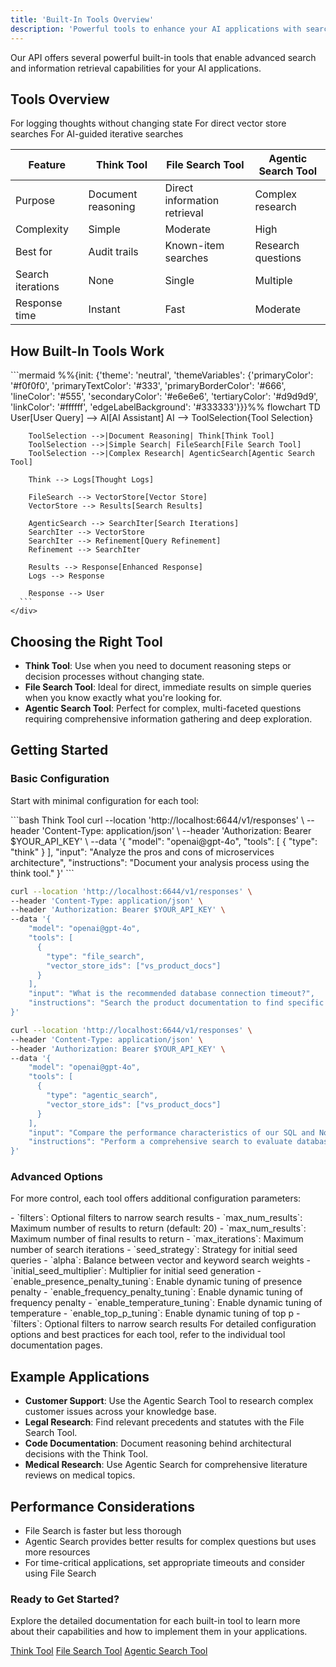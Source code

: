```yaml
---
title: 'Built-In Tools Overview'
description: 'Powerful tools to enhance your AI applications with search and information retrieval capabilities'
---
```


Our API offers several powerful built-in tools that enable advanced search and information retrieval capabilities for your AI applications.

## Tools Overview

<CardGroup cols={3}>
  <Card
    title="Think Tool"
    icon="brain"
    href="/tools/think"
  >
    For logging thoughts without changing state
  </Card>
  <Card
    title="File Search Tool"
    icon="file-magnifying-glass"
    href="/tools/file-search"
  >
    For direct vector store searches
  </Card>
  <Card
    title="Agentic Search Tool"
    icon="robot"
    href="/tools/agentic-search"
  >
    For AI-guided iterative searches
  </Card>
</CardGroup>

<div className="my-6 overflow-auto max-w-full">
  <Frame caption="Built-In Tools Comparison">
    <table className="w-full text-sm" style={{ borderCollapse: "separate", borderRadius: "4px", overflow: "hidden" }}>
      <thead>
        <tr className="bg-gray-200 dark:bg-gray-800">
          <th className="border border-gray-300 p-2" style={{ borderTopLeftRadius: "4px" }}>Feature</th>
          <th className="border border-gray-300 p-2">Think Tool</th>
          <th className="border border-gray-300 p-2">File Search Tool</th>
          <th className="border border-gray-300 p-2" style={{ borderTopRightRadius: "4px" }}>Agentic Search Tool</th>
        </tr>
      </thead>
      <tbody>
        <tr>
          <td className="border border-gray-300 p-2 font-medium">Purpose</td>
          <td className="border border-gray-300 p-2">Document reasoning</td>
          <td className="border border-gray-300 p-2">Direct information retrieval</td>
          <td className="border border-gray-300 p-2">Complex research</td>
        </tr>
        <tr className="bg-gray-100 dark:bg-gray-700">
          <td className="border border-gray-300 p-2 font-medium">Complexity</td>
          <td className="border border-gray-300 p-2">Simple</td>
          <td className="border border-gray-300 p-2">Moderate</td>
          <td className="border border-gray-300 p-2">High</td>
        </tr>
        <tr>
          <td className="border border-gray-300 p-2 font-medium">Best for</td>
          <td className="border border-gray-300 p-2">Audit trails</td>
          <td className="border border-gray-300 p-2">Known-item searches</td>
          <td className="border border-gray-300 p-2">Research questions</td>
        </tr>
        <tr className="bg-gray-100 dark:bg-gray-700">
          <td className="border border-gray-300 p-2 font-medium">Search iterations</td>
          <td className="border border-gray-300 p-2">None</td>
          <td className="border border-gray-300 p-2">Single</td>
          <td className="border border-gray-300 p-2">Multiple</td>
        </tr>
        <tr>
          <td className="border border-gray-300 p-2 font-medium" style={{ borderBottomLeftRadius: "4px" }}>Response time</td>
          <td className="border border-gray-300 p-2">Instant</td>
          <td className="border border-gray-300 p-2">Fast</td>
          <td className="border border-gray-300 p-2" style={{ borderBottomRightRadius: "4px" }}>Moderate</td>
        </tr>
      </tbody>
    </table>
  </Frame>
</div>

## How Built-In Tools Work

<div className="my-8 overflow-auto">
  <Frame caption="Built-In Tools Data Flow">
    <div style={{ minWidth: "600px" }}>
      ```mermaid
      %%{init: {'theme': 'neutral', 'themeVariables': {'primaryColor': '#f0f0f0', 'primaryTextColor': '#333', 'primaryBorderColor': '#666', 'lineColor': '#555', 'secondaryColor': '#e6e6e6', 'tertiaryColor': '#d9d9d9', 'linkColor': '#ffffff', 'edgeLabelBackground': '#333333'}}}%%
      flowchart TD
        User[User Query] --> AI[AI Assistant]
        AI --> ToolSelection{Tool Selection}
        
        ToolSelection -->|Document Reasoning| Think[Think Tool]
        ToolSelection -->|Simple Search| FileSearch[File Search Tool]
        ToolSelection -->|Complex Research| AgenticSearch[Agentic Search Tool]
        
        Think --> Logs[Thought Logs]
        
        FileSearch --> VectorStore[Vector Store]
        VectorStore --> Results[Search Results]
        
        AgenticSearch --> SearchIter[Search Iterations]
        SearchIter --> VectorStore
        SearchIter --> Refinement[Query Refinement]
        Refinement --> SearchIter
        
        Results --> Response[Enhanced Response]
        Logs --> Response
        
        Response --> User
      ```
    </div>
  </Frame>
</div>

## Choosing the Right Tool

- **Think Tool**: Use when you need to document reasoning steps or decision processes without changing state.
- **File Search Tool**: Ideal for direct, immediate results on simple queries when you know exactly what you're looking for.
- **Agentic Search Tool**: Perfect for complex, multi-faceted questions requiring comprehensive information gathering and deep exploration.

## Getting Started

### Basic Configuration

Start with minimal configuration for each tool:

<CodeGroup>
```bash Think Tool
curl --location 'http://localhost:6644/v1/responses' \
--header 'Content-Type: application/json' \
--header 'Authorization: Bearer $YOUR_API_KEY' \
--data '{
    "model": "openai@gpt-4o",
    "tools": [
      {
        "type": "think"
      }
    ],
    "input": "Analyze the pros and cons of microservices architecture",
    "instructions": "Document your analysis process using the think tool."
}'
```

```bash File Search Tool
curl --location 'http://localhost:6644/v1/responses' \
--header 'Content-Type: application/json' \
--header 'Authorization: Bearer $YOUR_API_KEY' \
--data '{
    "model": "openai@gpt-4o",
    "tools": [
      {
        "type": "file_search",
        "vector_store_ids": ["vs_product_docs"]
      }
    ],
    "input": "What is the recommended database connection timeout?",
    "instructions": "Search the product documentation to find specific recommendations."
}'
```

```bash Agentic Search Tool
curl --location 'http://localhost:6644/v1/responses' \
--header 'Content-Type: application/json' \
--header 'Authorization: Bearer $YOUR_API_KEY' \
--data '{
    "model": "openai@gpt-4o",
    "tools": [
      {
        "type": "agentic_search",
        "vector_store_ids": ["vs_product_docs"]
      }
    ],
    "input": "Compare the performance characteristics of our SQL and NoSQL database options",
    "instructions": "Perform a comprehensive search to evaluate database options."
}'
```
</CodeGroup>

### Advanced Options

For more control, each tool offers additional configuration parameters:

<Accordion title="File Search Tool Options">
  - `filters`: Optional filters to narrow search results
  - `max_num_results`: Maximum number of results to return (default: 20)
</Accordion>

<Accordion title="Agentic Search Tool Options">
  - `max_num_results`: Maximum number of final results to return
  - `max_iterations`: Maximum number of search iterations
  - `seed_strategy`: Strategy for initial seed queries
  - `alpha`: Balance between vector and keyword search weights
  - `initial_seed_multiplier`: Multiplier for initial seed generation
  - `enable_presence_penalty_tuning`: Enable dynamic tuning of presence penalty
  - `enable_frequency_penalty_tuning`: Enable dynamic tuning of frequency penalty
  - `enable_temperature_tuning`: Enable dynamic tuning of temperature
  - `enable_top_p_tuning`: Enable dynamic tuning of top p
  - `filters`: Optional filters to narrow search results
</Accordion>

<Tip>
  For detailed configuration options and best practices for each tool, refer to the individual tool documentation pages.
</Tip>

## Example Applications

- **Customer Support**: Use the Agentic Search Tool to research complex customer issues across your knowledge base.
- **Legal Research**: Find relevant precedents and statutes with the File Search Tool.
- **Code Documentation**: Document reasoning behind architectural decisions with the Think Tool.
- **Medical Research**: Use Agentic Search for comprehensive literature reviews on medical topics.

## Performance Considerations

- File Search is faster but less thorough
- Agentic Search provides better results for complex questions but uses more resources
- For time-critical applications, set appropriate timeouts and consider using File Search

<div className="mt-8 p-6 bg-gray-100 dark:bg-gray-800 rounded-lg">
  <h3 className="text-lg font-bold mb-2">Ready to Get Started?</h3>
  <p className="mb-4">Explore the detailed documentation for each built-in tool to learn more about their capabilities and how to implement them in your applications.</p>
  <div className="flex flex-wrap gap-4">
    <a href="/tools/think" className="inline-block px-4 py-2 bg-primary text-white rounded-md hover:bg-opacity-90">Think Tool</a>
    <a href="/tools/file-search" className="inline-block px-4 py-2 bg-primary text-white rounded-md hover:bg-opacity-90">File Search Tool</a>
    <a href="/tools/agentic-search" className="inline-block px-4 py-2 bg-primary text-white rounded-md hover:bg-opacity-90">Agentic Search Tool</a>
  </div>
</div> 